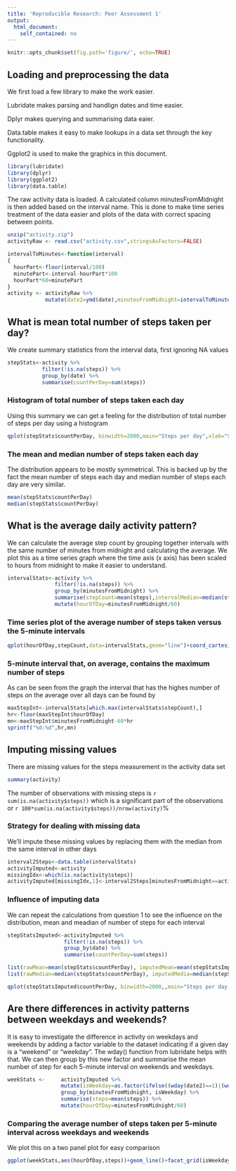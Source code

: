 ```yaml
---
title: 'Reproducible Research: Peer Assessment 1'
output:
  html_document:
    self_contained: no
---
```

```r
knitr::opts_chunk$set(fig.path='figure/', echo=TRUE)
```

## Loading and preprocessing the data

We first load a few library to make the work easier.

Lubridate makes parsing and handlign dates and time easier.

Dplyr makes querying and summarising data eaier.

Data.table makes it easy to make lookups in a data set through the key functionality.

Ggplot2 is used to make the graphics in this document.

```r
library(lubridate)
library(dplyr)
library(ggplot2)
library(data.table)
```

The raw activity data is loaded. A calculated column minutesFromMidnight is then added based on the interval name. This is done to make time series treatment of the data easier and plots of the data with correct spacing between points.

```r
unzip("activity.zip")
activityRaw <- read.csv("activity.csv",stringsAsFactors=FALSE)

intervalToMinutes<-function(interval)
{
  hourPart<-floor(interval/100)
  minutePart<-interval-hourPart*100
  hourPart*60+minutePart
}
activity <- activityRaw %>% 
            mutate(date2=ymd(date),minutesFromMidnight=intervalToMinutes(interval))
```

## What is mean total number of steps taken per day?

We create summary statistics from the interval data, first ignoring NA values
```r
stepStats<-activity %>% 
           filter(!is.na(steps)) %>%
           group_by(date) %>% 
           summarise(countPerDay=sum(steps))
```

### Histogram of  total number of steps taken each day
Using this summary we can get a feeling for the distribution of total number of steps per day using a histogram
```r
qplot(stepStats$countPerDay, binwidth=2000,main="Steps per day",xlab="Step count",ylab="Number of days")
```

### The mean and median number of steps taken each day
The distribution appears to be mostly symmetrical. This is backed up by the fact the mean number of steps each day and 
median number of steps each day are very similar.

```r
mean(stepStats$countPerDay)
median(stepStats$countPerDay)
```


## What is the average daily activity pattern?

We can calculate the average step count by grouping together intervals with the same number of minutes from midnight 
and calculating the average. We plot this as a time series graph where the time axis (x axis) has been scaled to hours from midnight 
to make it easier to understand.
```r
intervalStats<-activity %>% 
               filter(!is.na(steps)) %>%
               group_by(minutesFromMidnight) %>%
               summarise(stepCount=mean(steps),intervalMedian=median(steps)) %>%
               mutate(hourOfDay=minutesFromMidnight/60)
```

### Time series plot of the average number of steps taken versus the 5-minute intervals

```r
qplot(hourOfDay,stepCount,data=intervalStats,geom="line")+coord_cartesian(xlim = c(0, 24))
```

### 5-minute interval that, on average, contains the maximum number of steps

As can be seen from the graph the interval that has the highes number of steps on the average over all days can be found by

```r
maxStepInt<-intervalStats[which.max(intervalStats$stepCount),]
hr<-floor(maxStepInt$hourOfDay)
mn<-maxStepInt$minutesFromMidnight-60*hr
sprintf("%d:%d",hr,mn)
```

## Imputing missing values

There are missing values for the steps measurement in the activity data set
```r
summary(activity)
```
The number of observations with missing steps is `r sum(is.na(activity$steps))` which is a significant part of the observations or 
`r 100*sum(is.na(activity$steps))/nrow(activity)`%

### Strategy for dealing with missing data

We'll impute these missing values by replacing them with the median from the same interval in other days
```r
interval2Steps<-data.table(intervalStats)
activityImputed<-activity
missingIdx<-which(is.na(activity$steps))
activityImputed[missingIdx,1]<-interval2Steps[minutesFromMidnight==activity[missingIdx,]$minutesFromMidnight]$intervalMedian
```

### Influence of imputing data

We can repeat the calculations from question 1 to see the influence on the distribution, mean and meadian of number of steps for each interval 
```r
stepStatsImputed<-activityImputed %>% 
                  filter(!is.na(steps)) %>%
                  group_by(date) %>% 
                  summarise(countPerDay=sum(steps))

list(rawMean=mean(stepStats$countPerDay), imputedMean=mean(stepStatsImputed$countPerDay))
list(rawMedian=median(stepStats$countPerDay), imputedMedia=median(stepStatsImputed$countPerDay))

qplot(stepStatsImputed$countPerDay, binwidth=2000,,main="Steps per day when imputing missing datas",xlab="Step count",ylab="Number of days")

```


## Are there differences in activity patterns between weekdays and weekends?

It is easy to investigate the difference in activity on weekdays and weekends by adding a factor variable to the dataset indicating if a given day is a "weekend" or "weekday". The wday() function from lubridate helps with that. We can then group by this new factor and summarise the mean number of step for each 5-minute interval on weekends and weekdays.

```r
weekStats <-     activityImputed %>% 
                 mutate(isWeekday=as.factor(ifelse((wday(date2)==1)|(wday(date2)==7),"weekend","weekdays"))) %>%
                 group_by(minutesFromMidnight, isWeekday) %>%
                 summarise(steps=mean(steps)) %>%
                 mutate(hourOfDay=minutesFromMidnight/60)
```

### Comparing the average number of steps taken per 5-minute interval across weekdays and weekends

We plot this on a two panel plot for easy comparison

```r
ggplot(weekStats,aes(hourOfDay,steps))+geom_line()+facet_grid(isWeekday~.)+coord_cartesian(xlim = c(0, 24)) 
```


